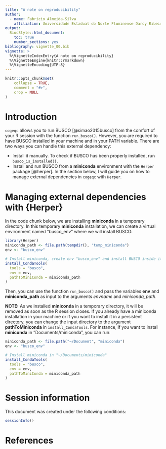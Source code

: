 ```yaml
---
title: "A note on reproducibility"
author: 
  - name: Fabricio Almeida-Silva
    affiliation: Universidade Estadual do Norte Fluminense Darcy Ribeiro, RJ, Brazil
output: 
  BiocStyle::html_document:
    toc: true
    number_sections: yes
bibliography: vignette_00.bib
vignette: >
  %\VignetteIndexEntry{A note on reproducibility}
  %\VignetteEngine{knitr::rmarkdown}
  %\VignetteEncoding{UTF-8}  
---
```


```r
knitr::opts_chunk$set(
    collapse = TRUE,
    comment = "#>",
    crop = NULL
)
```

# Introduction

`cogeqc` allows you to run BUSCO [@simao2015busco] from the comfort of your R session with the function `run_busco()`. However, you are required to have BUSCO installed in your machine and in your PATH variable. There are two ways you can handle this external dependency:

- Install it manually. To check if BUSCO has been properly installed, run `busco_is_installed()`.
- Install and run BUSCO from a **miniconda** environment with the `Herper` package [@herper]. In the section below, I will guide you on how to manage external dependencies in `cogeqc` with `Herper`.

# Managing external dependencies with {Herper}

In the code chunk below, we are installing **miniconda** in a temporary directory. In this temporary **miniconda** installation, we can create a virtual environment named "busco_env" where we will install BUSCO.

```r
library(Herper)
miniconda_path <- file.path(tempdir(), "temp_miniconda")
env <- "busco_env"

# Install miniconda, create env "busco_env" and install BUSCO inside it
install_CondaTools(
  tools = "busco", 
  env = env, 
  pathToMiniConda = miniconda_path
)
```

Then, you can use the function `run_busco()` and pass the variables **env** and **miniconda_path** as input to the arguments *envname* and *miniconda_path*.

**NOTE:** As we installed **miniconda** in a temporary directory, it will be removed as soon as the R session closes. If you already have a miniconda installation in your machine or if you want to install it in a persistent directory, you can change the input directory to the argument **pathToMiniconda** in `install_CondaTools`. For instance, if you want to install **miniconda** in "Documents/miniconda", you can run:

```r
miniconda_path <- file.path("~/Document", "miniconda")
env <- "busco_env"

# Install miniconda in "~/Documents/miniconda"
install_CondaTools(
  tools = "busco", 
  env = env, 
  pathToMiniConda = miniconda_path
)
```

# Session information {.unnumbered}

This document was created under the following conditions:

```r
sessionInfo()
```

# References {.unnumbered}

